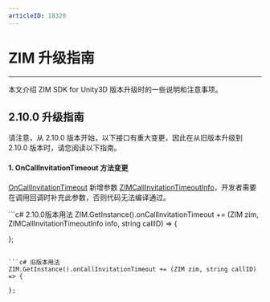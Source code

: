 ```yaml
---
articleID: 18320
---
```


# ZIM 升级指南

- - -

本文介绍 ZIM SDK for Unity3D 版本升级时的一些说明和注意事项。

<a id="2_10_0"></a>

## 2.10.0 升级指南

<Warning title="注意">
请注意，从 2.10.0 版本开始，以下接口有重大变更，因此在从旧版本升级到 2.10.0 版本时，请您阅读以下指南。
</Warning>

#### 1. OnCallInvitationTimeout 方法变更

[OnCallInvitationTimeout](@OnCallInvitationTimeout) 新增参数 [ZIMCallInvitationTimeoutInfo](@-ZIMCallInvitationTimeoutInfo)，开发者需要在调用回调时补充此参数，否则代码无法编译通过。

<CodeGroup>
```c# 2.10.0版本用法
ZIM.GetInstance().onCallInvitationTimeout += (ZIM zim, ZIMCallInvitationTimeoutInfo info, string callID) => {

};
```

```c# 旧版本用法
ZIM.GetInstance().onCallInvitationTimeout += (ZIM zim, string callID) => {

};
```
</CodeGroup>